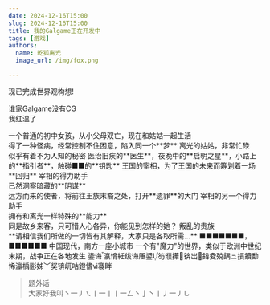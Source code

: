 ```yaml
---
date: 2024-12-16T15:00
slug: 2024-12-16T15:00
title: 我的Galgame正在开发中
tags: [游戏]
authors:
  name: 乾狐离光
  image_url: /img/fox.png

---
```



现已完成世界观构想!

谁家Galgame没有CG<br />我红温了

<Tabs>
    <TabItem value="qhlg" label="离光" default>
        一个普通的初中女孩，从小父母双亡，现在和姑姑一起生活<br />得了一种怪病，经常控制不住困意，陷入同一个**梦**
    </TabItem>
    <TabItem value="ly" label="离玥">
        离光的姑姑，非常忙碌<br />似乎有着不为人知的秘密
    </TabItem>
    <TabItem value="qxj" label="祁">
        医治旧疾的**医生**，夜晚中的**启明之星**，小路上的**指引者**，触碰■■的**钥匙**
    </TabItem>
    <TabItem value="cy" label="灵尘">
        王国的宰相，为了王国的未来而筹划着一场**回归**
    </TabItem>
    <TabItem value="xm" label="夏鸣">
        宰相的得力助手<br />已然洞察暗藏的**阴谋**<br />远方而来的使者，将前往王族末裔之处，打开**遗罪**的大门
    </TabItem>
    <TabItem value="my" label="梦游">
        宰相的另一个得力助手<br />拥有和离光一样特殊的**能力**<br />同是故乡来客，只可惜人心各异，你能见到怎样的她？
    </TabItem>
    <TabItem value="yxb" label="羽小贝">
        叛乱的贵族<br />**请相信我们所做的一切皆有其解释，大家只是各取所需...**
    </TabItem>
    <TabItem value="qhmy" label="■■■■">
        ■■■■■■■，■■■■■■
    </TabItem>
</Tabs>

<Tabs>
    <TabItem value="world1" label="表世界" default>
        中国现代，南方一座小城市
    </TabItem>
    <TabItem value="world2" label="里世界">
        一个有"魔力"的世界，类似于欧洲中世纪末期，战争正在各地发生
    </TabItem>
    <TabItem value="world0" label="里里世界">
        鍌诲瀛愶紝绂诲厜鍙笉濮撶锛岀鍏夌殑鍝ュ摜鐨勫悕瀛楀彨姊﹀奖锛屼咕鐙愭ⅵ褰眫
    </TabItem>
</Tabs>

> 题外话<br />大家好我叫丶一丿㇏丨一丨丨一𠃋丶亅丶丨丿一丿㇟